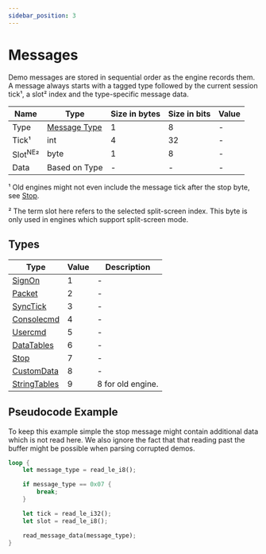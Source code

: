 ```yaml
---
sidebar_position: 3
---
```


# Messages

Demo messages are stored in sequential order as the engine records them. A
message always starts with a tagged type followed by the current session tick¹,
a slot² index and the type-specific message data.

<!-- @dem-gen-begin:Message -->

<Tabs>
  <TabItem value="overview" label="Overview">

  | Name | Type | Size in bytes | Size in bits | Value |
  | --- | --- | --- | --- | --- |
  | Type | [Message Type](#types) | 1 | 8 | - |
  | Tick¹ | int | 4 | 32 | - |
  | Slot<sup title="New Engine">NE</sup>² | byte | 1 | 8 | - |
  | Data | Based on Type | - | - | - |

  ¹ Old engines might not even include the message tick after the stop byte, see [Stop](./messages/stop).

  ² The term slot here refers to the selected split-screen index. This byte is only used in engines which support
  split-screen mode.

  </TabItem>
</Tabs>

<!-- @dem-gen-end:Message -->

## Types

<!-- @dem-gen-begin:MessageType -->
| Type                                    | Value | Description       |
| --------------------------------------- | ----- | ----------------- |
| [SignOn](./messages/packet)             | 1     | -                 |
| [Packet](./messages/packet)             | 2     | -                 |
| [SyncTick](./messages/synctick)         | 3     | -                 |
| [Consolecmd](./messages/consolecmd)     | 4     | -                 |
| [Usercmd](./messages/usercmd)           | 5     | -                 |
| [DataTables](./messages/datatables)     | 6     | -                 |
| [Stop](./messages/stop)                 | 7     | -                 |
| [CustomData](./messages/customdata)     | 8     | -                 |
| [StringTables](./messages/stringtables) | 9     | 8 for old engine. |

<!-- @dem-gen-end:MessageType -->

## Pseudocode Example

To keep this example simple the stop message might contain additional data which
is not read here. We also ignore the fact that that reading past the buffer
might be possible when parsing corrupted demos.

```rust
loop {
    let message_type = read_le_i8();

    if message_type == 0x07 {
        break;
    }

    let tick = read_le_i32();
    let slot = read_le_i8();

    read_message_data(message_type);
}
```
